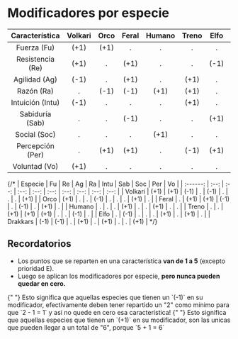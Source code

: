 
# Modificadores por especie

|  Característica  | Volkari | Orco | Feral | Humano | Treno | Elfo | Drakkars |
| :--------------: | :-----: | :--: | :---: | :----: | :---: | :--: | :------: |
|   Fuerza (Fu)    |  (+1)   | (+1) |   .   |   .    |   .   |  .   |   (-1)   |
| Resistencia (Re) |  (+1)   |  .   | (+1)  |   .    |   .   | (-1) |   (-1)   |
|  Agilidad (Ag)   |  (-1)   |  .   | (+1)  |   .    | (+1)  |  .   |    .     |
|    Razón (Ra)    |    .    | (-1) | (-1)  |  (+1)  | (+1)  |  .   |   (+1)   |
| Intuición (Intu) |  (-1)   |  .   |   .   |   .    | (+1)  |  .   |    .     |
| Sabiduría (Sab)  |    .    |  .   | (-1)  |   .    |   .   | (+1) |   (+1)   |
|   Social (Soc)   |    .    |  .   |   .   |  (+1)  |   .   |  .   |    .     |
| Percepción (Per) |    .    | (+1) | (+1)  |   .    | (-1)  | (+1) |    .     |
|  Voluntad (Vo)   |  (+1)   |  .   |   .   |   .    |   .   |  .   |   (+1)   |

{/*
| Especie  |  Fu  |  Re  |  Ag  |  Ra  | Intu | Sab  | Soc  | Per  |  Vo  |
| :------: | :--: | :--: | :--: | :--: | :--: | :--: | :--: | :--: | :--: |
| Volkari  | (+1) | (+1) | (-1) |  .   | (-1) |  .   |  .   |  .   | (+1) |
|   Orco   | (+1) |  .   |  .   | (-1) |  .   |  .   |  .   | (+1) |  .   |
|  Feral   |  .   | (+1) | (+1) | (-1) |  .   | (-1) |  .   | (+1) |  .   |
|  Humano  |  .   |  .   |  .   | (+1) |  .   |  .   | (+1) |  .   |  .   |
|  Treno   |  .   |  .   | (+1) | (+1) | (+1) |  .   |  .   | (-1) |  .   |
|   Elfo   |  .   | (-1) |  .   |  .   |  .   | (+1) |  .   | (+1) |  .   |
| Drakkars | (-1) | (-1) |  .   | (+1) |  .   | (+1) |  .   |  .   | (+1) |
*/}

## Recordatorios

- Los puntos que se reparten en una característica **van de 1 a 5** (excepto prioridad E).
- Luego se aplican los modificadores por especie, **pero nunca pueden quedar en cero.**

<Callout type="info">
  {" "}
  Esto significa que aquellas especies que tienen un `(-1)` en su modificador, efectivamente
  deben tener repartido un "2" como mínimo para que `2 - 1 = 1` y así no quede en
  cero esa característica!
</Callout>

<Callout type="info">
  {" "}
  Esto significa que aquellas especies que tienen un `(+1)` en su modificador, son
  las unicas que pueden llegar a un total de "6", porque `5 + 1 = 6`
</Callout>
